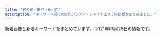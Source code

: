 ```yaml
---
title: "錦糸町・亀戸・新小岩"
description: "キーワード別にの巨乳アジアン・チャイナエステ嬢情報をまとめました。"
---
```


新着画像と新着キーワードをまとめています。
2021年05月28日の情報です。

<DmmAffiliateIns />
<KeywordTable
  shops={
    [
    {
        "url": "https://kinshicho-mensesthe.net/",
        "name": "KIRARA",
        "img_links": [
            "https://kinshicho-mensesthe.net/room/esthe3.jpg",
            "https://kinshicho-mensesthe.net/room/1-l.jpg",
            "https://kinshicho-mensesthe.net/images/qrcode.png",
            "https://kinshicho-mensesthe.net/staff2/saki-l1.jpg",
            "https://kinshicho-mensesthe.net/staff2/sakura-l2.jpg",
            "https://kinshicho-mensesthe.net/staff2/rika-s1.jpg",
            "https://kinshicho-mensesthe.net/mens-esthe-massage/2020/10/17/moe-s1.jpg",
            "https://kinshicho-mensesthe.net/mens-esthe-massage/2020/01/22/yuki-s1.jpg",
            "https://kinshicho-mensesthe.net/room/5-s.jpg",
            "https://kinshicho-mensesthe.net/room/1-s.jpg",
            "https://kinshicho-mensesthe.net/staff2/mai-l1.jpg",
            "https://kinshicho-mensesthe.net/images/clear.png",
            "https://kinshicho-mensesthe.net/staff2/rika-l1.jpg",
            "https://kinshicho-mensesthe.net/staff2/kiki-s1.jpg",
            "https://kinshicho-mensesthe.net/staff2/sora-l1.jpg",
            "https://kinshicho-mensesthe.net/staff2/moe-s1.jpg",
            "https://kinshicho-mensesthe.net/mens-esthe-massage/2020/02/06/sora-s1.jpg",
            "https://kinshicho-mensesthe.net/images/footer-l.png",
            "https://kinshicho-mensesthe.net/room/5-l.jpg",
            "https://kinshicho-mensesthe.net/images/header3.png",
            "https://kinshicho-mensesthe.net/staff2/yuki-l1.jpg",
            "https://kinshicho-mensesthe.net/staff2/yumi-l1.jpg",
            "https://kinshicho-mensesthe.net/staff2/satomi-l1.jpg",
            "https://kinshicho-mensesthe.net/room/6-s.jpg",
            "https://kinshicho-mensesthe.net/button/blog.png",
            "https://kinshicho-mensesthe.net/staff2/yuka-s1.jpg",
            "https://kinshicho-mensesthe.net/room/2-s.jpg",
            "https://kinshicho-mensesthe.net/staff2/yumi-s1.jpg",
            "https://kinshicho-mensesthe.net/room/esthe2.jpg",
            "https://kinshicho-mensesthe.net/staff2/rui-l1.jpg",
            "https://kinshicho-mensesthe.net/room/4-l.jpg",
            "https://kinshicho-mensesthe.net/staff2/yuki-s1.jpg",
            "https://kinshicho-mensesthe.net/room/4-s.jpg",
            "https://kinshicho-mensesthe.net/images/main-sp.jpg",
            "https://kinshicho-mensesthe.net/mens-esthe-massage/2020/02/06/satomi-s1.jpg",
            "https://kinshicho-mensesthe.net/button/home.png",
            "https://kinshicho-mensesthe.net/staff2/kokomi-s1.jpg",
            "https://kinshicho-mensesthe.net/staff2/haruka-l1.jpg",
            "https://kinshicho-mensesthe.net/room/2-l.jpg",
            "https://kinshicho-mensesthe.net/staff2/mai-s1.jpg",
            "https://kinshicho-mensesthe.net/images/footer-r.png",
            "https://kinshicho-mensesthe.net/room/3-s.jpg",
            "https://kinshicho-mensesthe.net/staff2/saki-s1.jpg",
            "https://kinshicho-mensesthe.net/room/6-l.jpg",
            "https://kinshicho-mensesthe.net/room/esthe1.jpg",
            "https://kinshicho-mensesthe.net/staff2/sora-s1.jpg",
            "https://kinshicho-mensesthe.net/staff2/rui-s1.jpg",
            "https://kinshicho-mensesthe.net/images/main1.jpg",
            "https://kinshicho-mensesthe.net/room/3-l.jpg",
            "https://kinshicho-mensesthe.net/staff2/haruka-s1.jpg",
            "https://kinshicho-mensesthe.net/staff2/kiki-l1.jpg",
            "https://kinshicho-mensesthe.net/staff2/sera-s1.jpg",
            "https://kinshicho-mensesthe.net/button/staff.png",
            "https://kinshicho-mensesthe.net/staff2/sera-l1.jpg",
            "https://kinshicho-mensesthe.net/images/camp.png",
            "https://kinshicho-mensesthe.net/images/flower.png",
            "https://kinshicho-mensesthe.net/staff2/satomi-s1.jpg",
            "https://kinshicho-mensesthe.net/staff2/sakura-s2.jpg",
            "https://kinshicho-mensesthe.net/staff2/kokomi-l1.jpg"
        ],
        "station": "JR\u9326\u7cf8\u753a\u99c5\u5317\u53e3",
        "keywords": {
            "85": 105,
            "86": 30,
            "88": 15,
            "89": 15,
            "C": 75,
            "87": 30,
            "92": 15,
            "D": 135,
            "83": 15,
            "E": 15
        }
    },
    {
        "url": "http://www.es-raku.link/",
        "name": "Lucky\uff5e\u30e9\u30c3\u30ad\u30fc\uff5e",
        "station": "JR\u9326\u7cf8\u753a\u99c5\u5357\u53e3",
        "img_links": [
            "http://www.es-raku.link/images/1.jpg",
            "http://www.es-raku.link/images/sys1.jpg",
            "http://www.es-raku.link/images/3.jpg",
            "http://www.es-raku.link/images/tel.jpg",
            "http://www.es-raku.link/staff/riri.jpg",
            "http://www.es-raku.link/images/staff_t.png",
            "http://www.es-raku.link/img/mai1.jpg",
            "http://www.es-raku.link/images/7.jpg",
            "http://www.es-raku.link/images/6.jpg",
            "http://www.es-raku.link/staff/yuki.jpg",
            "http://www.es-raku.link/staff/ayaka.jpg",
            "http://www.es-raku.link/img/yuki1.jpg",
            "http://www.es-raku.link/images/line.png",
            "http://www.es-raku.link/staff/kaori.jpg",
            "http://www.es-raku.link/staff/lucky.jpg",
            "http://www.es-raku.link/images/head.png",
            "http://www.es-raku.link/images/interior_t.png",
            "http://www.es-raku.link/images/rtel.jpg",
            "http://www.es-raku.link/images/mobile.jpg",
            "http://www.es-raku.link/images/r1.jpg",
            "http://www.es-raku.link/staff/ruru.jpg",
            "http://www.es-raku.link/img/ayaka1.jpg",
            "http://www.es-raku.link/images/news.jpg",
            "http://www.es-raku.link/img/lucky1.jpg",
            "http://www.es-raku.link/images/8.jpg",
            "http://www.es-raku.link/images/menu/staff.png",
            "http://www.es-raku.link/img/riri1.jpg",
            "http://www.es-raku.link/images/menu/interior.png",
            "http://www.es-raku.link/images/menu/top.png",
            "http://www.es-raku.link/staff/mai.jpg",
            "http://www.es-raku.link/images/list.jpg",
            "http://www.es-raku.link/images/r2.jpg",
            "http://www.es-raku.link/images/2.jpg",
            "http://www.es-raku.link/img/kaori1.jpg",
            "http://www.es-raku.link/img/ruru1.jpg",
            "http://www.es-raku.link/images/int2.png",
            "http://www.es-raku.link/images/9.jpg",
            "http://www.es-raku.link/images/int1.png"
        ],
        "keywords": {}
    },
    {
        "url": "http://yousei.xyz/",
        "keywords": {},
        "station": "JR\u4e80\u6238\u99c5\u6771\u53e3",
        "img_links": [
            "http://yousei.xyz/images/mobile.jpg",
            "http://yousei.xyz/images/mob.png",
            "http://yousei.xyz/images/r4.jpg",
            "http://yousei.xyz/images/g6.jpg",
            "http://yousei.xyz/images/top.png",
            "http://yousei.xyz/images/r3.jpg",
            "http://yousei.xyz/images/recuit.jpg",
            "http://yousei.xyz/images/g5.jpg",
            "http://yousei.xyz/images/g4.jpg",
            "http://yousei.xyz/images/g1.jpg",
            "http://yousei.xyz/images/r2.jpg",
            "http://yousei.xyz/images/g2.jpg",
            "http://yousei.xyz/images/r1.jpg",
            "http://yousei.xyz/images/g3.jpg"
        ],
        "name": "Remoon"
    },
    {
        "img_links": [
            "https://kameido-massage.com/staff/aki-l1.jpg",
            "https://kameido-massage.com/images/main-top.jpg",
            "https://kameido-massage.com/2019/10/29/yuri-s1.jpg",
            "https://kameido-massage.com/room/room-l1.jpg",
            "https://kameido-massage.com/2021/04/28/yuna-s1.jpg",
            "https://kameido-massage.com/menu/blog.png",
            "https://kameido-massage.com/staff/nana-s1.jpg",
            "https://kameido-massage.com/room/room-l3.jpg",
            "https://kameido-massage.com/button/staff.png",
            "https://kameido-massage.com/menu/info.png",
            "https://kameido-massage.com/link/mens-esthe.png",
            "https://kameido-massage.com/images/main-small.jpg",
            "https://kameido-massage.com/room/room-l5.jpg",
            "https://kameido-massage.com/icon/twitter.png",
            "https://kameido-massage.com/room/room-l2.jpg",
            "https://kameido-massage.com/room/room-l4.jpg",
            "https://kameido-massage.com/images/top1.jpg",
            "https://kameido-massage.com/staff/yuki-l1.jpg",
            "https://kameido-massage.com/images/top3.jpg",
            "https://kameido-massage.com/images/footer-r.png",
            "https://kameido-massage.com/2020/05/15/kazumi-s1.jpg",
            "https://kameido-massage.com/menu/home.png",
            "https://kameido-massage.com/staff/aki-s1.jpg",
            "https://kameido-massage.com/button/blog.png",
            "https://kameido-massage.com/2019/11/02/yuka-s1.jpg",
            "https://kameido-massage.com/staff/nana-l1.jpg",
            "https://scdn.line-apps.com/n/line_add_friends/btn/ja.png",
            "https://kameido-massage.com/2020/07/17/mika-s1.jpg",
            "https://kameido-massage.com/staff/yuna-l1.jpg",
            "https://kameido-massage.com/images/top2.jpg",
            "https://kameido-massage.com/2019/12/25/mika-s1.jpg",
            "https://kameido-massage.com/staff/yuna-s1.jpg",
            "https://kameido-massage.com/icon/facebook.png",
            "https://kameido-massage.com/images/main-sp.jpg",
            "https://kameido-massage.com/menu/staff.png",
            "https://kameido-massage.com/staff/yuki-s1.jpg",
            "https://kameido-massage.com/room/room-l6.jpg",
            "https://kameido-massage.com/images/footer-l.png",
            "https://kameido-massage.com/icon/yelp.png",
            "https://kameido-massage.com/button/home.png",
            "https://kameido-massage.com/images/header3.png",
            "https://kameido-massage.com/images/clear.png",
            "https://kameido-massage.com/icon/line.png",
            "https://kameido-massage.com/2019/11/10/erika-s1.jpg",
            "https://kameido-massage.com/2020/03/28/nana-s1.jpg",
            "https://kameido-massage.com/images/qrcode.png",
            "https://kameido-massage.com/2021/03/23/aki-s1.jpg"
        ],
        "keywords": {},
        "name": "\u842c\u751f\u697c",
        "url": "https://kameido-massage.com/",
        "station": "JR\u4e80\u6238\u99c5\u5317\u53e3"
    },
    {
        "station": "JR\u5c0f\u5ca9\u99c5\u5317\u53e3",
        "url": "http://mariabella.ies.fun/",
        "name": "\u30de\u30ea\u30a2\u30d9\u30fc\u30e9",
        "keywords": {
            "\u30bb\u30af\u30b7\u30fc": 3,
            "E": 3
        },
        "img_links": [
            "http://mariabella.ies.fun/photos/sites/45/2019/09/2019092717170772.jpeg",
            "http://mariabella.ies.fun/images/ac3.jpg",
            "http://mariabella.ies.fun/images/s-recriut.jpg",
            "http://mariabella.ies.fun/images/r02.jpg",
            "http://mariabella.ies.fun/images/r01.jpg",
            "http://mariabella.ies.fun/images/r06.jpg",
            "http://mariabella.ies.fun/images/mobile.jpg",
            "http://mariabella.ies.fun/images/news.jpg",
            "http://mariabella.ies.fun/images/r04.jpg",
            "http://mariabella.ies.fun/photos/sites/45/2019/09/2019091016323921.jpeg",
            "http://mariabella.ies.fun/images/ac1.jpg",
            "http://mariabella.ies.fun/photos/sites/45/2020/01/2020012420100278.jpeg",
            "http://mariabella.ies.fun/images/info.jpg",
            "http://mariabella.ies.fun/images/r03.jpg",
            "http://mariabella.ies.fun/images/s-staff.jpg",
            "http://mariabella.ies.fun/images/r07.jpg",
            "http://mariabella.ies.fun/images/mobile1.jpg",
            "http://mariabella.ies.fun/images/ac2.jpg",
            "http://mariabella.ies.fun/photos/sites/45/2018/06/2018062706422857.jpg",
            "http://mariabella.ies.fun/images/r09.jpg",
            "http://mariabella.ies.fun/images/pick.jpg",
            "http://mariabella.ies.fun/images/top.png",
            "http://mariabella.ies.fun/images/r05.jpg"
        ]
    },
    {
        "keywords": {
            "C": 11,
            "87": 2,
            "D": 6,
            "86": 4
        },
        "name": "\u3072\u307e\u308f\u308a",
        "url": "http://www.himawari-shinkoiwa.com/",
        "station": "JR\u65b0\u5c0f\u5ca9\u99c5\u5357\u53e3",
        "img_links": [
            "http://www.himawari-shinkoiwa.com/files/005.jpg",
            "http://www.himawari-shinkoiwa.com/files/004.jpg",
            "http://www.himawari-shinkoiwa.com/files/005-02.jpg",
            "http://www.himawari-shinkoiwa.com/img/pickup.jpg",
            "http://www.himawari-shinkoiwa.com/img/btn_blog.png",
            "http://www.himawari-shinkoiwa.com/files/001.jpg",
            "http://www.himawari-shinkoiwa.com/files/004-02.jpg",
            "http://www.himawari-shinkoiwa.com/img/goback.jpg",
            "http://www.himawari-shinkoiwa.com/images/slider/1.jpg",
            "http://www.himawari-shinkoiwa.com/img/tel.png",
            "http://www.himawari-shinkoiwa.com/images/slider/2.jpg",
            "http://www.himawari-shinkoiwa.com/img/ttl_move.png",
            "http://www.himawari-shinkoiwa.com/images/slider/3.jpg",
            "http://www.himawari-shinkoiwa.com/img/ttl_news.png",
            "http://www.himawari-shinkoiwa.com/img/move.jpg",
            "http://www.himawari-shinkoiwa.com/files/001-02.jpg",
            "http://www.himawari-shinkoiwa.com/img/ttl_info.png",
            "http://www.himawari-shinkoiwa.com/img/btn_side_mobile.jpg",
            "http://www.himawari-shinkoiwa.com/images/line.png"
        ]
    },
    {
        "img_links": [
            "http://biwert.xyz/uploads/201006/1-2010061F032C0.jpg",
            "http://biwert.xyz/uploads/201003/1-2010031G35C32.jpg",
            "http://biwert.xyz/uploads/201006/1-2010061A941445.jpg",
            "http://biwert.xyz/uploads/180620/1-1P620101629244.png",
            "http://biwert.xyz/uploads/201003/1-2010031G415110.jpg",
            "http://biwert.xyz/templets/default/picture/rec1.png",
            "http://biwert.xyz/uploads/201003/1-2010031G3421X.jpg",
            "http://biwert.xyz/templets/default/picture/head.jpg",
            "http://biwert.xyz/uploads/allimg/180620/1-1P620101640O8.png",
            "http://biwert.xyz/uploads/allimg/180620/1-1P6201013133b.jpg",
            "http://biwert.xyz/templets/default/picture/staff_t.jpg",
            "http://biwert.xyz/uploads/201003/1-2010031G432629.jpg",
            "http://biwert.xyz/templets/default/picture/interior_t.jpg",
            "http://biwert.xyz/images/1-1P621101232H4.png",
            "http://biwert.xyz/uploads/201007/1-20100G4464b26.jpg",
            "http://biwert.xyz/templets/default/picture/news.jpg",
            "http://biwert.xyz/uploads/180620/1-1P62010154K00.png",
            "http://biwert.xyz/uploads/201109/1-201109141105216.jpg",
            "http://biwert.xyz/uploads/180620/1-1P62010193X63.jpg"
        ],
        "url": "http://biwert.xyz/",
        "keywords": {
            "E": 18,
            "G": 9
        },
        "name": "\u4e00\u6642",
        "station": "JR\u5c0f\u5ca9\u99c5\u5317\u53e3"
    },
    {
        "station": "JR\u4e80\u6238\u99c5\u5317\u53e3",
        "name": "\u685c\u82b1",
        "img_links": [
            "http://yukinosakura.tyo.cm/images/room1.jpg",
            "http://yukinosakura.a2.webnavi.work/upload/sites/72/2020/04/2020040708052434.jpg",
            "http://yukinosakura.tyo.cm/images/s_staff.jpg",
            "http://yukinosakura.tyo.cm/images/top.jpg",
            "http://yukinosakura.tyo.cm/images/s_shedule.jpg",
            "http://yukinosakura.a2.webnavi.work/upload/sites/72/2020/04/2020040708052241.jpg",
            "http://yukinosakura.tyo.cm/images/room3.jpg",
            "http://yukinosakura.tyo.cm/images/s_news.jpg",
            "http://yukinosakura.tyo.cm/images/room2.jpg",
            "http://yukinosakura.a2.webnavi.work/upload/sites/72/2020/04/2020040708052118.jpg",
            "http://yukinosakura.tyo.cm/images/room4.jpg",
            "http://yukinosakura.tyo.cm/images/mobile.jpg",
            "http://yukinosakura.a2.webnavi.work/upload/sites/72/2020/04/2020040708052456.jpg",
            "http://yukinosakura.a2.webnavi.work/upload/sites/72/2020/04/2020040708052353.jpg"
        ],
        "url": "http://yukinosakura.tyo.cm/",
        "keywords": {
            "C": 18,
            "86": 12,
            "D": 24,
            "85": 12,
            "83": 6
        }
    },
    {
        "url": "http://cherry-esthe.com/",
        "img_links": [
            "http://dccompanyqoo10.cafe24.com/tiffany/images/common/header.png",
            "http://dccompanyqoo10.cafe24.com/tiffany/images/top/store_bg.png",
            "http://dccompanyqoo10.cafe24.com/tiffany/images/store/store.png"
        ],
        "name": "Cherry",
        "station": "JR\u9326\u7cf8\u753a\u99c5\u5357\u53e3",
        "keywords": {}
    },
    {
        "img_links": [
            "https://doraimon.tyo.cm/photos/sites/32/2021/03/2021030207310114.jpg",
            "https://doraimon.tyo.cm/photos/sites/32/2021/03/2021031206553637.jpg",
            "https://doraimon.tyo.cm/photos/sites/32/2021/03/202103120651532.jpg",
            "https://doraimon.tyo.cm/images/s_news.jpg",
            "https://doraimon.tyo.cm/images/s_face.jpg",
            "https://doraimon.tyo.cm/photos/sites/32/2021/05/2021051104372699.jpg",
            "https://doraimon.tyo.cm/photos/sites/32/2021/05/2021051407405290.jpg",
            "https://doraimon.tyo.cm/images/mobile.jpg",
            "https://doraimon.tyo.cm/photos/sites/32/2021/04/202104070649510.jpg",
            "https://doraimon.tyo.cm/photos/sites/32/2021/03/2021030207304862.jpg",
            "https://doraimon.tyo.cm/images/top.jpg",
            "https://doraimon.tyo.cm/photos/sites/32/2021/04/202104280419564.jpg",
            "https://doraimon.tyo.cm/images/staff_line.jpg",
            "https://doraimon.tyo.cm/photos/sites/32/2021/03/2021032301301384.jpg",
            "https://doraimon.tyo.cm/photos/sites/32/2021/03/2021032507045669.jpg",
            "https://doraimon.tyo.cm/images/link.jpg",
            "https://doraimon.tyo.cm/photos/sites/32/2021/03/2021030207304993.jpg",
            "https://doraimon.tyo.cm/photos/sites/32/2021/03/2021030207305994.jpg",
            "https://doraimon.tyo.cm/photos/sites/32/2021/05/2021052303124736.jpg"
        ],
        "station": "JR\u4e80\u6238\u99c5\u5317\u53e3",
        "name": "\u30c9\u30e9\u3048\u3082\u3093",
        "keywords": {
            "86": 3,
            "83": 3,
            "87": 2,
            "85": 4,
            "D": 10,
            "88": 1,
            "E": 3
        },
        "url": "https://doraimon.tyo.cm/"
    },
    {
        "url": "http://el-grande.asia/",
        "keywords": {},
        "img_links": [
            "http://el-grande.asia/img/cast/sara-05.jpg",
            "http://el-grande.asia/img/cast/aki-03.jpg",
            "http://el-grande.asia/img/cast/lucy-03.jpg",
            "http://el-grande.asia/img/dagger.png",
            "http://el-grande.asia/img/cast/ki-01.jpg",
            "http://el-grande.asia/img/cast/mai-04.jpg",
            "http://el-grande.asia/img/cast/mai-01.jpg",
            "http://el-grande.asia/img/cast/sara-06.jpg",
            "http://el-grande.asia/img/cast/hana-02.jpg",
            "http://el-grande.asia/img/cast/haru-01.jpg",
            "http://el-grande.asia/img/btn_cast.png",
            "http://el-grande.asia/img/cast/hana-01.jpg",
            "http://el-grande.asia/img/cast/rey-04.jpg",
            "http://el-grande.asia/img/cast/lucy-04.jpg",
            "http://el-grande.asia/img/btn_interior.png",
            "http://el-grande.asia/img/cast/aki-04.jpg",
            "http://el-grande.asia/img/cast/ki-04.jpg",
            "http://el-grande.asia/img/cast/lucy-02.jpg",
            "http://el-grande.asia/img/cast/rey-01.jpg",
            "http://el-grande.asia/img/cast/baby-01.jpg",
            "http://el-grande.asia/img/interior/corridor-1.jpg",
            "http://el-grande.asia/img/btn_top.png",
            "http://el-grande.asia/img/btn_twitter.png",
            "http://el-grande.asia/img/cast/aki-01.jpg",
            "http://el-grande.asia/img/cast/ki-02.jpg",
            "http://el-grande.asia/img/cast/haru-02.jpg",
            "http://el-grande.asia/img/cast/hana-04.jpg",
            "http://el-grande.asia/img/cast/haru-04.jpg",
            "http://el-grande.asia/img/cast/rey-02.jpg",
            "http://el-grande.asia/img/cast/mai-03.jpg",
            "http://el-grande.asia/img/cast/lucy-01.jpg",
            "http://el-grande.asia/img/cast/baby-03.jpg",
            "http://el-grande.asia/img/cast/sara-08.jpg",
            "http://el-grande.asia/img/cast/baby-04.jpg",
            "http://el-grande.asia/img/cast/aki-02.jpg",
            "http://el-grande.asia/img/cast/baby-02.jpg",
            "http://el-grande.asia/img/interior/shower-4.jpg",
            "http://el-grande.asia/img/cast/ki-03.jpg",
            "http://el-grande.asia/img/interior/lobby-1.jpg",
            "http://el-grande.asia/img/cast/haru-03.jpg",
            "http://el-grande.asia/img/cast/hana-03.jpg"
        ],
        "name": "\u30a8\u30eb\u30b0\u30e9\u30f3\u30c7-elgrande-",
        "station": "JR\u65b0\u5c0f\u5ca9\u99c5\u5357\u53e3"
    },
    {
        "keywords": {
            "D": 12,
            "E": 3
        },
        "station": "JR\u4e80\u6238\u99c5\u5317\u53e3",
        "img_links": [
            "https://es-koakuma.com/wp-content/uploads/2020/01/87621sakuma.jpg",
            "https://es-koakuma.com/wp-content/themes/este/img/tel_header.png",
            "https://es-koakuma.com/wp-content/uploads/2018/12/212sakuma.jpg",
            "https://es-koakuma.com/wp-content/themes/este/img/1.jpg",
            "https://es-koakuma.com/wp-content/themes/este/img/top-img02.png",
            "https://es-koakuma.com/wp-content/themes/este/img/call.png",
            "https://es-koakuma.com/wp-content/themes/este/img/3.jpg",
            "https://es-koakuma.com/wp-content/uploads/2018/12/876521sakuma.jpg",
            "https://es-koakuma.com/wp-content/uploads/2018/12/872165sakuma.jpg",
            "https://es-koakuma.com/wp-content/themes/este/img/4.jpg",
            "https://es-koakuma.com/wp-content/themes/este/img/top-img01b.png",
            "https://es-koakuma.com/wp-content/themes/este/img/top-img01a.png",
            "https://es-koakuma.com/wp-content/themes/este/img/2.jpg",
            "https://es-koakuma.com/wp-content/themes/este/img/tel_footer.png"
        ],
        "url": "https://es-koakuma.com/",
        "name": "\u5c0f\u60aa\u9b54"
    },
    {
        "keywords": {},
        "url": "http://iyasimori.jpest.net/",
        "img_links": [
            "http://iyasimori.jpest.net/uploads//sites/37/2021/01/a.jpg",
            "http://iyasimori.jpest.net/uploads//sites/37/2021/01/a2.jpg",
            "http://iyasimori.jpest.net/uploads//sites/37/2021/01/g5-150x150.jpg",
            "http://iyasimori.jpest.net/uploads//sites/37/2021/01/bj_03.jpg",
            "http://iyasimori.jpest.net/uploads//sites/37/2021/01/g2-2-150x150.jpg",
            "http://iyasimori.jpest.net/uploads//sites/37/2021/01/g1-3.jpg",
            "http://iyasimori.jpest.net/uploads//sites/37/2021/01/r6.jpg",
            "http://iyasimori.jpest.net/uploads//sites/37/2021/01/tite-staff.jpg",
            "http://iyasimori.jpest.net/uploads//sites/37/2021/04/g1-2-150x150.jpg",
            "http://iyasimori.jpest.net/uploads//sites/37/2021/04/g1-2.jpg",
            "http://iyasimori.jpest.net/uploads//sites/37/2021/01/g4.jpg",
            "http://iyasimori.jpest.net/uploads//sites/37/2021/01/r3-1.jpg",
            "http://iyasimori.jpest.net/uploads//sites/37/2021/01/g4-150x150.jpg",
            "http://iyasimori.jpest.net/uploads//sites/37/2021/01/g2-2.jpg",
            "http://iyasimori.jpest.net/uploads//sites/37/2021/01/g3-2.jpg",
            "http://iyasimori.jpest.net/uploads//sites/37/2021/01/top.jpg",
            "http://iyasimori.jpest.net/uploads//sites/37/2021/01/mobile.png",
            "http://iyasimori.jpest.net/uploads//sites/37/2021/01/news01.png",
            "http://iyasimori.jpest.net/uploads//sites/37/2021/01/g1-3-150x150.jpg",
            "http://iyasimori.jpest.net/uploads//sites/37/2021/01/g5.jpg",
            "http://iyasimori.jpest.net/uploads//sites/37/2021/04/g1-3-150x150.jpg",
            "http://iyasimori.jpest.net/uploads//sites/37/2021/01/news03.png",
            "http://iyasimori.jpest.net/uploads//sites/37/2021/01/r5.jpg",
            "http://iyasimori.jpest.net/uploads//sites/37/2021/01/r4-1.jpg",
            "http://iyasimori.jpest.net/uploads//sites/37/2021/01/g3-2-150x150.jpg",
            "http://iyasimori.jpest.net/uploads//sites/37/2021/04/g1-3.jpg"
        ],
        "name": "\u7652\u3057\u306e\u68ee",
        "station": "\u9752\u7825\u99c5"
    },
    {
        "url": "http://kinshicho-es.xyz/",
        "name": "\u30b9\u30c1\u30e5\u30ef\u306e\u30b9\u30de\u30a4\u30eb",
        "station": "JR\u9326\u7cf8\u753a\u99c5\u5317\u53e3",
        "keywords": {
            "C": 7
        },
        "img_links": [
            "http://kinshicho-es.xyz/images/news-tit1.jpg",
            "http://kinshicho-es.xyz/images/g2.jpg",
            "http://kinshicho-es.xyz/images/b2.jpg",
            "http://kinshicho-es.xyz/images/top1.jpg",
            "http://kinshicho-es.xyz/images/top.jpg",
            "http://kinshicho-es.xyz/images/r2.jpg",
            "http://kinshicho-es.xyz/images/left1_2_02.jpg",
            "http://kinshicho-es.xyz/images/kanban.jpg",
            "http://kinshicho-es.xyz/images/r4.jpg",
            "http://kinshicho-es.xyz/images/b1.jpg",
            "http://kinshicho-es.xyz/images/g41.jpg",
            "http://kinshicho-es.xyz/images/g3.jpg",
            "http://kinshicho-es.xyz/images/r1.jpg",
            "http://kinshicho-es.xyz/images/r3.jpg",
            "http://kinshicho-es.xyz/images/g5.jpg",
            "http://kinshicho-es.xyz/images/g0.jpg"
        ]
    },
    {
        "keywords": {
            "\u30bb\u30af\u30b7\u30fc": 10,
            "86": 12,
            "D": 96,
            "85": 24,
            "88": 24,
            "C": 12,
            "87": 48
        },
        "name": "\u3042\u308f\u308f",
        "station": "JR\u9326\u7cf8\u753a\u99c5\u5357\u53e3",
        "img_links": [
            "https://awa-akasuri.jp/wp-content/uploads/2020/01/rika24_1.png",
            "https://awa-akasuri.jp/wp-content/uploads/2020/09/awawa400x400-270x174.png",
            "https://awa-akasuri.jp/wp-content/uploads/2020/01/aya22.png",
            "https://awa-akasuri.jp/wp-content/uploads/2020/09/awawa400x400.png",
            "https://awa-akasuri.jp/wp-content/uploads/2020/09/5_pc.png",
            "https://awa-akasuri.jp/wp-content/uploads/2020/09/1_sp.png",
            "https://awa-akasuri.jp/wp-content/uploads/2020/09/4_pc.png",
            "https://awa-akasuri.jp/wp-content/uploads/2020/09/2_sp.png",
            "https://awa-akasuri.jp/wp-content/uploads/2020/01/yuki26.png",
            "https://awa-akasuri.jp/wp-content/uploads/2020/09/movie.png",
            "https://awa-akasuri.jp/wp-content/uploads/2020/01/tomo25.png",
            "https://awa-akasuri.jp/wp-content/uploads/2020/09/sora.png",
            "https://awa-akasuri.jp/wp-content/uploads/2020/09/3_pc.png",
            "https://awa-akasuri.jp/wp-content/uploads/2020/01/mika21.png",
            "https://awa-akasuri.jp/wp-content/uploads/2020/01/kokomi_1.jpg",
            "https://awa-akasuri.jp/wp-content/uploads/2020/01/mai1_1.jpg",
            "https://awa-akasuri.jp/wp-content/uploads/2020/09/1_pc.png",
            "https://awa-akasuri.jp/wp-content/uploads/2020/09/2_pc.png",
            "https://awa-akasuri.jp/wp-content/uploads/2020/01/yumi22.png"
        ],
        "url": "https://awa-akasuri.jp/"
    },
    {
        "url": "https://www.yitigo.work/",
        "keywords": {},
        "name": "\u82fa",
        "station": "JR\u5c0f\u5ca9\u99c5\u5357\u53e3",
        "img_links": [
            "https://www.yitigo.work/images/home/index_tel.png",
            "https://www.yitigo.work/images/home/index_13.png",
            "https://www.yitigo.work/images/home/staff_03.jpg",
            "https://www.yitigo.work/images/home/staff_02.jpg",
            "https://www.yitigo.work/images/staff/riri.png",
            "https://www.yitigo.work/images/page_top.png",
            "https://www.yitigo.work/images/staff/riri1.jpg",
            "https://www.yitigo.work/images/home/index_14.png",
            "https://www.yitigo.work/images/top_flash_01.jpg",
            "https://www.yitigo.work/images/home/index_07.png",
            "https://www.yitigo.work/images/home/staff_01.jpg",
            "https://www.yitigo.work/images/headerParts01.png",
            "https://www.yitigo.work/images/staff/hana1.jpg",
            "https://www.yitigo.work/images/home/index_15.png",
            "https://www.yitigo.work/images/top_02.png",
            "https://www.yitigo.work/images/home/staff_05.jpg",
            "https://www.yitigo.work/images/staff/risa1.jpg",
            "https://www.yitigo.work/images/news/girl.png",
            "https://www.yitigo.work/images/home/index_09.png",
            "https://www.yitigo.work/images/staff/staff_03.png",
            "https://www.yitigo.work/images/staff/hani.png",
            "https://www.yitigo.work/images/home/index_12.png",
            "https://www.yitigo.work/images/staff/mayu.png",
            "https://www.yitigo.work/images/staff/hani1.jpg",
            "https://www.yitigo.work/images/staff/hana.png",
            "https://www.yitigo.work/images/home/index_06.png",
            "https://www.yitigo.work/images/home/index_01.png",
            "https://www.yitigo.work/images/staff/staff_01.png",
            "https://www.yitigo.work/images/staff/mayu1.jpg",
            "https://www.yitigo.work/images/home/index_05.png",
            "https://www.yitigo.work/images/home/index_17.png",
            "https://www.yitigo.work/images/top_04.png",
            "https://www.yitigo.work/images/top_01.png",
            "https://www.yitigo.work/images/top_flash_02.jpg",
            "https://www.yitigo.work/images/home/staff_04.jpg",
            "https://www.yitigo.work/images/home/index_10.png",
            "https://www.yitigo.work/images/home/index_19.png",
            "https://www.yitigo.work/images/news/girl1.png",
            "https://www.yitigo.work/images/home/index_11.png"
        ]
    },
    {
        "img_links": [
            "http://www.o-miyabi.com/images/movie_09.jpg",
            "http://www.o-miyabi.com/images/index_01.jpg",
            "http://www.o-miyabi.com/s/uploads/08.jpg",
            "http://www.o-miyabi.com/images/index_06.jpg",
            "http://www.o-miyabi.com/images/index_09.jpg",
            "http://www.o-miyabi.com/s/uploads/07.jpg",
            "http://www.o-miyabi.com/images/upload/thumb/57af63e7ff71466b.jpg",
            "http://www.o-miyabi.com/s/images/t3.jpg",
            "http://www.o-miyabi.com/s/images/slider/prev.png",
            "http://www.o-miyabi.com/s/image/nav_hotel.png",
            "http://www.o-miyabi.com/s/images/top_2.jpg",
            "http://www.o-miyabi.com/images/index_07.jpg",
            "http://www.o-miyabi.com/s/image/nav_top.png",
            "http://www.o-miyabi.com/s/images/t1.jpg",
            "http://www.o-miyabi.com/images/index_14.jpg",
            "http://www.o-miyabi.com/s/images/slider/1.jpg",
            "http://www.o-miyabi.com/s/images/slider/next.png",
            "http://www.o-miyabi.com/images/index_03.jpg",
            "http://www.o-miyabi.com/images/index_05.jpg",
            "http://www.o-miyabi.com/girl/01.jpg",
            "http://www.o-miyabi.com/s/uploads/06.jpg",
            "http://www.o-miyabi.com/images/rec.jpg",
            "http://www.o-miyabi.com/s/images/service_01.png",
            "http://www.o-miyabi.com/images/upload/thumb/1a8371be7358f1df.jpg",
            "http://www.o-miyabi.com/s/image/nav_topics.png",
            "http://www.o-miyabi.com/s/image/nav_cast.png",
            "http://www.o-miyabi.com/images/rec_09.jpg",
            "http://www.o-miyabi.com/images/upload/thumb/ee1f5473198d928e.jpg",
            "http://www.o-miyabi.com/images/index_13.jpg",
            "http://www.o-miyabi.com/s/image/nav_sys.png",
            "http://www.o-miyabi.com/s/images/iphone.png",
            "http://www.o-miyabi.com/images/upload/thumb/0dc07af1006255fa.jpg",
            "http://www.o-miyabi.com/images/upload/thumb/6fceb6aef71115ac.jpg",
            "http://www.o-miyabi.com/s/image/nav_manga.png",
            "http://www.o-miyabi.com/s/images/t2.jpg",
            "http://www.o-miyabi.com/images/info_09.jpg",
            "http://www.o-miyabi.com/images/upload/thumb/04d21d82d11bc049.jpg",
            "http://www.o-miyabi.com/images/upload/thumb/3074da3acdacd1a3.jpg",
            "http://www.o-miyabi.com/images/index_18.jpg",
            "http://www.o-miyabi.com/images/upload/thumb/928147996b3538a2.jpg",
            "http://www.o-miyabi.com/images/index_19.jpg",
            "http://www.o-miyabi.com/images/upload/thumb/301c9a35b11a384f.jpg",
            "http://www.o-miyabi.com/s/images/service_03.png",
            "http://www.o-miyabi.com/images/upload/thumb/72ffa1fb925d394b.jpg",
            "http://www.o-miyabi.com/s/uploads/03.jpg",
            "http://www.o-miyabi.com/s/images/tel.png",
            "http://www.o-miyabi.com/images/index_04.jpg",
            "http://www.o-miyabi.com/images/info_02.jpg",
            "http://www.o-miyabi.com/s/images/slider/3.jpg",
            "http://www.o-miyabi.com/s/uploads/04.jpg",
            "http://www.o-miyabi.com/s/images/okubokomachi.jpg",
            "http://www.o-miyabi.com/images/index_10.jpg",
            "http://www.o-miyabi.com/s/images/pc.png",
            "http://www.o-miyabi.com/images/upload/thumb/db15ea2226867103.jpg",
            "http://www.o-miyabi.com/s/uploads/02.jpg",
            "http://www.o-miyabi.com/images/staff_09.jpg",
            "http://www.o-miyabi.com/images/upload/thumb/6d7987cae648e809.jpg",
            "http://www.o-miyabi.com/s/images/slider/2.jpg",
            "http://www.o-miyabi.com/images/info.jpg",
            "http://www.o-miyabi.com/images/upload/thumb/e12bb065f2380463.jpg",
            "http://www.o-miyabi.com/images/upload/thumb/51d074f8f9cdb905.jpg",
            "http://www.o-miyabi.com/images/upload/thumb/7713de024ddc43e7.jpg",
            "http://www.o-miyabi.com/images/index_02.jpg",
            "http://www.o-miyabi.com/images/upload/thumb/0981f77ac0a1e07f.jpg",
            "http://www.o-miyabi.com/s/uploads/01.jpg",
            "http://www.o-miyabi.com/images/index_16.jpg",
            "http://www.o-miyabi.com/s/images/service_07.png"
        ],
        "keywords": {
            "C": 12,
            "84": 2,
            "D": 4,
            "85": 4,
            "89": 6,
            "H": 2,
            "98": 2,
            "86": 2
        },
        "station": "JR\u65b0\u5c0f\u5ca9\u99c5\u5357\u53e3",
        "name": "\u96c5\u82b3",
        "url": "http://www.o-miyabi.com/"
    },
    {
        "name": "\u7652\u3057\u306e\u6cc9",
        "station": "JR\u9326\u7cf8\u753a\u99c5\u5317\u53e3",
        "url": "https://iyashinoizumi.com/",
        "img_links": [
            "https://iyashinoizumi.com/wp-content/uploads/2019/06/50CD669B-0FFA-4734-B898-EB3D53E95C21.jpeg",
            "https://iyashinoizumi.com/wp-content/uploads/2019/06/001.jpg",
            "https://iyashinoizumi.com/wp-content/uploads/hiruwari.png",
            "https://iyashinoizumi.com/wp-content/uploads/9B89E764-B754-425D-A9AC-BB5566FA6AC4.jpeg",
            "https://iyashinoizumi.com/wp-content/uploads/7208DC4D-6E47-49CE-B1C0-3607E54E114B-210x300.jpeg",
            "https://iyashinoizumi.com/wp-content/uploads/0731EF09-7405-4B36-8468-B17A307EB894-e1579436226478.jpeg",
            "https://iyashinoizumi.com/wp-content/uploads/2019/06/5293C707-270F-4802-8168-1493DA07DDAE.jpeg",
            "https://iyashinoizumi.com/wp-content/uploads/7208DC4D-6E47-49CE-B1C0-3607E54E114B.jpeg",
            "https://iyashinoizumi.com/wp-content/uploads/2019/06/2DD3549C-F937-441D-B0E3-E26520ACFABD-e1559410733851.jpeg",
            "https://iyashinoizumi.com/wp-content/uploads/0731EF09-7405-4B36-8468-B17A307EB894.jpeg",
            "https://iyashinoizumi.com/wp-content/uploads/5AA02D30-2C43-42C1-BE02-48E5A5C27E91-226x300.jpeg",
            "https://iyashinoizumi.com/wp-content/uploads/0731EF09-7405-4B36-8468-B17A307EB894-197x300.jpeg",
            "https://iyashinoizumi.com/wp-content/uploads/5AA02D30-2C43-42C1-BE02-48E5A5C27E91.jpeg",
            "https://iyashinoizumi.com/wp-content/uploads/9B89E764-B754-425D-A9AC-BB5566FA6AC4-270x300.jpeg",
            "https://iyashinoizumi.com/wp-content/uploads/2019/06/momoko1.jpg",
            "https://iyashinoizumi.com/wp-content/uploads/2019/06/43D6BE9C-43F6-45C2-95E5-E775CE725D67.jpeg",
            "https://iyashinoizumi.com/wp-content/uploads/rin.jpg"
        ],
        "keywords": {
            "\u30bb\u30af\u30b7\u30fc": 2
        }
    },
    {
        "name": "\u7652 IYASHI",
        "url": "http://iyashi.sweet-relaxation.com/",
        "station": "JR\u4e80\u6238\u99c5\u6771\u53e3",
        "img_links": [
            "http://iyashi.sweet-relaxation.com/img/cast/olive-02.jpg",
            "http://iyashi.sweet-relaxation.com/img/treatment/aroma-01.jpg",
            "http://iyashi.sweet-relaxation.com/img/cast/lisa-03.jpg",
            "http://iyashi.sweet-relaxation.com/img/slick/sl-6.jpg",
            "http://iyashi.sweet-relaxation.com/img/slick/sl-2.jpg",
            "http://iyashi.sweet-relaxation.com/img/cast/yaya-02.jpg",
            "http://iyashi.sweet-relaxation.com/img/slick/sl-4.jpg",
            "http://iyashi.sweet-relaxation.com/img/slick/sl-3.jpg",
            "http://iyashi.sweet-relaxation.com/img/slick/sl-5.jpg",
            "http://iyashi.sweet-relaxation.com/img/slick/sl-1.jpg",
            "http://iyashi.sweet-relaxation.com/img/cast/ran-01.jpg",
            "http://iyashi.sweet-relaxation.com/img/cast/lisa-02.jpg",
            "http://iyashi.sweet-relaxation.com/img/cast/ran-02.jpg",
            "http://iyashi.sweet-relaxation.com/img/cast/olive-01.jpg",
            "http://iyashi.sweet-relaxation.com/img/treatment/ashitsubo-01.jpg",
            "http://iyashi.sweet-relaxation.com/img/cast/eri-03.jpg",
            "http://iyashi.sweet-relaxation.com/img/cast/lisa-01.jpg",
            "http://iyashi.sweet-relaxation.com/img/cast/eri-02.jpg",
            "http://iyashi.sweet-relaxation.com/img/cast/eri-01.jpg",
            "http://iyashi.sweet-relaxation.com/img/cast/olive-03.jpg",
            "http://iyashi.sweet-relaxation.com/img/cast/yaya-03.jpg",
            "http://iyashi.sweet-relaxation.com/img/slick/sl-7.jpg",
            "http://iyashi.sweet-relaxation.com/img/cast/ran-03.jpg",
            "http://iyashi.sweet-relaxation.com/img/cast/yaya-01.jpg",
            "http://iyashi.sweet-relaxation.com/img/treatment/body-01.jpg"
        ],
        "keywords": {}
    },
    {
        "name": "\u304d\u3089\u3089",
        "keywords": {
            "C": 6
        },
        "station": "JR\u5c0f\u5ca9\u99c5\u5357\u53e3",
        "url": "http://www.kirara.este88.com/",
        "img_links": [
            "http://www.kirara.este88.com/gals/nana1.jpg",
            "http://www.kirara.este88.com/images/sp-line.png",
            "http://www.kirara.este88.com/images/info.png",
            "http://www.kirara.este88.com/gals/sora1.jpg",
            "http://www.kirara.este88.com/images/m-foot.png",
            "http://www.kirara.este88.com/gals/miya1.jpg",
            "http://www.kirara.este88.com/images/m-tel.png",
            "http://www.kirara.este88.com/gals/yuyu1.jpg",
            "http://www.kirara.este88.com/images/sp-staff-list.png",
            "http://www.kirara.este88.com/gals/haru1.jpg"
        ]
    },
    {
        "url": "http://thaipataya.chm.jp/",
        "name": "\u30d1\u30bf\u30e4",
        "img_links": [
            "https://chm.jp/domains1/thaipataya/myimg/imgcom37362_sp.jpg",
            "https://chm.jp/domains1/thaipataya/myimg/slideimg36560_sp.jpg",
            "https://chm.jp/domains1/thaipataya/myimg/imgcom37839_sp.jpg",
            "https://chm.jp/domains1/thaipataya/myimg/imgcom37727_sp.png",
            "https://chm.jp/domains1/thaipataya/myimg/imgcom37739_sp.png",
            "https://chm.jp/domains1/thaipataya/myimg/imgcom36580_sp.jpg",
            "https://chm.jp/domains1/thaipataya/myimg/imgcom37833_sp.jpg",
            "https://chm.jp/domains1/thaipataya/myimg/imgcom37655_sp.jpg",
            "https://chm.jp/domains1/thaipataya/myimg/imgcom37070_sp.jpg",
            "https://chm.jp/domains1/thaipataya/myimg/imgcom37667_sp.png",
            "https://chm.jp/domains1/thaipataya/myimg/imgcom37177_sp.png",
            "https://chm.jp/domains1/thaipataya/myimg/imgcom36617_sp.jpg",
            "https://chm.jp/domains1/thaipataya/myimg/imgcom36585_sp.jpg",
            "https://chm.jp/domains1/thaipataya/myimg/imgcom37067_sp.png",
            "https://chm.jp/domains1/thaipataya/myimg/imgcom37068_sp.jpg",
            "https://chm.jp/domains1/thaipataya/myimg/imgcom37664_sp.png",
            "http://chm.jp/img/linebutton_82x20.png",
            "https://chm.jp/domains1/thaipataya/myimg/imgcom36576_sp.jpg",
            "https://chm.jp/domains1/thaipataya/myimg/imgcom37663_sp.jpg",
            "https://chm.jp/domains1/thaipataya/myimg/imgcom37174_sp.png",
            "https://chm.jp/domains1/thaipataya/myimg/imgcom37662_sp.png",
            "https://chm.jp/domains1/thaipataya/myimg/imgcom37734_sp.png",
            "https://chm.jp/domains1/thaipataya/myimg/imgcom36634_sp.jpg",
            "https://chm.jp/domains1/thaipataya/myimg/imgcom37738_sp.png",
            "https://chm.jp/domains1/thaipataya/myimg/imgcom36635_sp.jpg",
            "https://chm.jp/domains1/thaipataya/myimg/imgcom36575_sp.jpg",
            "https://chm.jp/domains1/thaipataya/myimg/imgcom37736_sp.png",
            "https://chm.jp/domains1/thaipataya/myimg/imgcom37359_sp.jpg",
            "https://chm.jp/domains1/thaipataya/myimg/imgcom36567_sp.jpg",
            "https://chm.jp/domains1/thaipataya/myimg/slideimg36562_sp.jpg",
            "https://chm.jp/domains1/thaipataya/myimg/imgcom37665_sp.jpg",
            "https://chm.jp/domains1/thaipataya/myimg/imgcom37841_sp.jpg",
            "https://chm.jp/domains1/thaipataya/myimg/imgcom36613_sp.jpg",
            "https://chm.jp/domains1/thaipataya/myimg/imgcom37358_sp.jpg",
            "https://chm.jp/domains1/thaipataya/myimg/imgcom36566_sp.png",
            "https://chm.jp/domains1/thaipataya/myimg/imgcom37834_sp.jpg",
            "https://chm.jp/domains1/thaipataya/myimg/imgcom37913_sp.jpg",
            "https://chm.jp/domains1/thaipataya/myimg/imgcom36633_sp.jpg",
            "https://chm.jp/domains1/thaipataya/myimg/imgcom36607_sp.jpg",
            "https://chm.jp/domains1/thaipataya/myimg/imgcom37725_sp.png",
            "https://chm.jp/domains1/thaipataya/myimg/slideimg36561_sp.jpg",
            "https://chm.jp/domains1/thaipataya/myimg/imgcom37789_sp.png",
            "https://chm.jp/domains1/thaipataya/myimg/imgcom37658_sp.png",
            "https://chm.jp/domains1/thaipataya/myimg/imgcom36606_sp.jpg",
            "https://chm.jp/domains1/thaipataya/myimg/imgcom37360_sp.jpg",
            "https://chm.jp/domains1/thaipataya/myimg/imgcom37666_sp.jpg",
            "https://chm.jp/domains1/thaipataya/myimg/imgcom36618_sp.png",
            "https://chm.jp/domains1/thaipataya/myimg/imgcom37740_sp.png",
            "https://chm.jp/domains1/thaipataya/myimg/imgcom36582_sp.jpg",
            "https://chm.jp/domains1/thaipataya/myimg/imgcom37660_sp.png",
            "https://chm.jp/domains1/thaipataya/myimg/imgcom37733_sp.png",
            "https://chm.jp/domains1/thaipataya/myimg/imgcom37726_sp.png",
            "https://chm.jp/domains1/thaipataya/myimg/imgcom37840_sp.jpg",
            "https://chm.jp/domains1/thaipataya/myimg/imgcom36584_sp.jpg",
            "https://chm.jp/domains1/thaipataya/myimg/imgcom36604_sp.jpg",
            "https://chm.jp/domains1/thaipataya/myimg/imgcom37357_sp.jpg",
            "https://chm.jp/domains1/thaipataya/myimg/imgcom36619_sp.jpg",
            "https://chm.jp/domains1/thaipataya/myimg/imgcom37172_sp.png",
            "https://chm.jp/domains1/thaipataya/myimg/imgcom37361_sp.png",
            "https://chm.jp/domains1/thaipataya/myimg/imgcom37669_sp.jpg",
            "https://chm.jp/domains1/thaipataya/myimg/imgcom37915_sp.jpg",
            "https://chm.jp/domains1/thaipataya/myimg/imgcom36605_sp.jpg",
            "https://chm.jp/domains1/thaipataya/myimg/imgcom37668_sp.png",
            "https://chm.jp/domains1/thaipataya/myimg/imgcom36615_sp.png",
            "https://chm.jp/domains1/thaipataya/myimg/imgcom37916_sp.jpg",
            "https://chm.jp/domains1/thaipataya/myimg/imgcom37653_sp.jpg",
            "https://chm.jp/domains1/thaipataya/myimg/imgcom36603_sp.png",
            "https://chm.jp/domains1/thaipataya/myimg/imgcom36565_sp.jpg",
            "https://chm.jp/domains1/thaipataya/myimg/imgcom37661_sp.png",
            "https://chm.jp/domains1/thaipataya/myimg/imgcom37710_sp.jpg",
            "https://chm.jp/domains1/thaipataya/myimg/imgcom37914_sp.jpg",
            "https://chm.jp/domains1/thaipataya/myimg/imgcom37732_sp.png",
            "https://chm.jp/domains1/thaipataya/myimg/imgcom36620_sp.jpg",
            "https://chm.jp/domains1/thaipataya/myimg/imgcom36636_sp.jpg",
            "https://chm.jp/domains1/thaipataya/myimg/imgcom37737_sp.png",
            "https://chm.jp/domains1/thaipataya/myimg/imgcom37654_sp.jpg",
            "https://chm.jp/domains1/thaipataya/myimg/imgcom36581_sp.jpg",
            "https://chm.jp/domains1/thaipataya/myimg/imgcom37659_sp.png",
            "https://chm.jp/domains1/thaipataya/myimg/imgcom36579_sp.jpg"
        ],
        "station": "JR\u5c0f\u5ca9\u99c5\u5357\u53e3",
        "keywords": {
            "\u30bb\u30af\u30b7\u30fc": 1,
            "C": 12
        }
    },
    {
        "keywords": {},
        "station": "JR\u9326\u7cf8\u753a\u99c5",
        "url": "http://kinshichoesute.xyz/",
        "name": "Forever \uff5e\u30d5\u30a9\u30fc\u30a8\u30d0\u30fc\uff5e",
        "img_links": [
            "http://kinshichoesute.xyz/staff/hitomi/02.png",
            "http://kinshichoesute.xyz/img/nav-004.png",
            "http://kinshichoesute.xyz/img/nav-001.png",
            "http://kinshichoesute.xyz/staff/ai/01.png",
            "http://kinshichoesute.xyz/img/no.png",
            "http://kinshichoesute.xyz/img/nav-002.png",
            "http://kinshichoesute.xyz/staff/aya/01.png",
            "http://kinshichoesute.xyz/img/nav-006.png",
            "http://kinshichoesute.xyz/img/stt.jpg",
            "http://kinshichoesute.xyz/staff/hitomi/01.png",
            "http://kinshichoesute.xyz/img/nav-003.png",
            "http://kinshichoesute.xyz/staff/kaori/01.png",
            "http://kinshichoesute.xyz/img/nav-005.png",
            "http://kinshichoesute.xyz/staff/nana/01.png",
            "http://kinshichoesute.xyz/img/stb.jpg",
            "http://kinshichoesute.xyz/staff/mimi/01.png",
            "http://kinshichoesute.xyz/img/tel.png"
        ]
    },
    {
        "station": "JR\u5c0f\u5ca9\u99c5\u5317\u53e3",
        "name": "Aria\uff5e\u30a2\u30ea\u30a2\uff5e",
        "url": "http://aria.tokyo-relaxtime.asia/",
        "keywords": {},
        "img_links": [
            "http://aria.tokyo-relaxtime.asia/img/cast/apple-04.jpg",
            "http://aria.tokyo-relaxtime.asia/img/cast/yuri-03.jpg",
            "http://aria.tokyo-relaxtime.asia/img/cast/aki-01.jpg",
            "http://aria.tokyo-relaxtime.asia/img/interior/corridor-1.jpg",
            "http://aria.tokyo-relaxtime.asia/img/cast/yumi-04.jpg",
            "http://aria.tokyo-relaxtime.asia/img/cast/nana-02.jpg",
            "http://aria.tokyo-relaxtime.asia/img/slick/st-3.jpg",
            "http://aria.tokyo-relaxtime.asia/img/cast/apple-03.jpg",
            "http://aria.tokyo-relaxtime.asia/img/slick/st-2.jpg",
            "http://aria.tokyo-relaxtime.asia/img/cast/coco-03.jpg",
            "http://aria.tokyo-relaxtime.asia/img/interior/lobby-1.jpg",
            "http://aria.tokyo-relaxtime.asia/img/cast/aki-03.jpg",
            "http://aria.tokyo-relaxtime.asia/img/cast/rina-04.jpg",
            "http://aria.tokyo-relaxtime.asia/img/cast/miki-02.jpg",
            "http://aria.tokyo-relaxtime.asia/img/cast/miki-03.jpg",
            "http://aria.tokyo-relaxtime.asia/img/cast/nana-04.jpg",
            "http://aria.tokyo-relaxtime.asia/img/cast/aya-04.jpg",
            "http://aria.tokyo-relaxtime.asia/img/cast/aya-02.jpg",
            "http://aria.tokyo-relaxtime.asia/img/cast/rina-03.jpg",
            "http://aria.tokyo-relaxtime.asia/img/cast/yumi-01.jpg",
            "http://aria.tokyo-relaxtime.asia/img/slick/st-4.jpg",
            "http://aria.tokyo-relaxtime.asia/img/cast/yaya-03.jpg",
            "http://aria.tokyo-relaxtime.asia/img/cast/risa-04.jpg",
            "http://aria.tokyo-relaxtime.asia/img/cast/coco-02.jpg",
            "http://aria.tokyo-relaxtime.asia/img/cast/coco-04.jpg",
            "http://aria.tokyo-relaxtime.asia/img/cast/yuri-01.jpg",
            "http://aria.tokyo-relaxtime.asia/img/cast/rina-01.jpg",
            "http://aria.tokyo-relaxtime.asia/img/cast/aki-02.jpg",
            "http://aria.tokyo-relaxtime.asia/img/cast/rina-02.jpg",
            "http://aria.tokyo-relaxtime.asia/img/cast/apple-02.jpg",
            "http://aria.tokyo-relaxtime.asia/img/cast/coco-01.jpg",
            "http://aria.tokyo-relaxtime.asia/img/slick/st-1.jpg",
            "http://aria.tokyo-relaxtime.asia/img/cast/nana-01.jpg",
            "http://aria.tokyo-relaxtime.asia/img/cast/apple-01.jpg",
            "http://aria.tokyo-relaxtime.asia/img/cast/yaya-01.jpg",
            "http://aria.tokyo-relaxtime.asia/img/cast/aya-01.jpg",
            "http://aria.tokyo-relaxtime.asia/img/slick/st-5.jpg",
            "http://aria.tokyo-relaxtime.asia/img/cast/yaya-04.jpg",
            "http://aria.tokyo-relaxtime.asia/img/cast/nana-03.jpg",
            "http://aria.tokyo-relaxtime.asia/img/cast/aya-03.jpg",
            "http://aria.tokyo-relaxtime.asia/img/cast/miki-04.jpg",
            "http://aria.tokyo-relaxtime.asia/img/cast/risa-01.jpg",
            "http://aria.tokyo-relaxtime.asia/img/cast/yumi-03.jpg",
            "http://aria.tokyo-relaxtime.asia/img/cast/yumi-02.jpg",
            "http://aria.tokyo-relaxtime.asia/img/cast/risa-02.jpg",
            "http://aria.tokyo-relaxtime.asia/img/cast/yaya-02.jpg",
            "http://aria.tokyo-relaxtime.asia/img/cast/aki-04.jpg",
            "http://aria.tokyo-relaxtime.asia/img/cast/yuri-04.jpg",
            "http://aria.tokyo-relaxtime.asia/img/cast/miki-01.jpg",
            "http://aria.tokyo-relaxtime.asia/img/cast/risa-03.jpg"
        ]
    },
    {
        "station": "JR\u4e80\u6238\u99c5\u6771\u53e3",
        "url": "http://miyabi-aroma.xyz/",
        "name": "\u685c",
        "keywords": {
            "C": 7
        },
        "img_links": [
            "http://miyabi-aroma.xyz/images/index-rose_13.png",
            "http://miyabi-aroma.xyz/images/staff/3/kiki.jpg",
            "http://miyabi-aroma.xyz/images/index-rose_09.png",
            "http://miyabi-aroma.xyz/images/staff/3/yaya1.jpg",
            "http://miyabi-aroma.xyz/images/staff/3/kiki2.jpg",
            "http://miyabi-aroma.xyz/images/3/2.jpg",
            "http://miyabi-aroma.xyz/images/index-rose_04.png",
            "http://miyabi-aroma.xyz/images/nav/nav-sys.jpg",
            "http://miyabi-aroma.xyz/images/staff/3/yaya2.jpg",
            "http://miyabi-aroma.xyz/images/staff/3/rina.jpg",
            "http://miyabi-aroma.xyz/images/nav/nav-job.jpg",
            "http://miyabi-aroma.xyz/images/nav/nav-info.jpg",
            "http://miyabi-aroma.xyz/images/11.png",
            "http://miyabi-aroma.xyz/images/index-rose_07.png",
            "http://miyabi-aroma.xyz/images/staff/3/yami.jpg",
            "http://miyabi-aroma.xyz/images/staff/3/rina2.jpg",
            "http://miyabi-aroma.xyz/images/index-rose_02.png",
            "http://miyabi-aroma.xyz/images/staff/3/miya2.jpg",
            "http://miyabi-aroma.xyz/images/3/1.jpg",
            "http://miyabi-aroma.xyz/images/1801706901.jpg",
            "http://miyabi-aroma.xyz/images/nav/nav-staff.jpg",
            "http://miyabi-aroma.xyz/images/staff/3/miya.jpg",
            "http://miyabi-aroma.xyz/images/staff/3/ami.jpg",
            "http://miyabi-aroma.xyz/images/shishu/se1.jpg",
            "http://miyabi-aroma.xyz/images/staff/3/ami2.jpg",
            "http://miyabi-aroma.xyz/images/shishu/se2.jpg"
        ]
    },
    {
        "img_links": [
            "http://harunohana.jpest.net/uploads//sites/38/2021/03/g3.jpg",
            "http://harunohana.jpest.net/uploads//sites/38/2021/02/news-tit.png",
            "http://harunohana.jpest.net/uploads//sites/38/2021/02/top-3.png",
            "http://harunohana.jpest.net/uploads//sites/38/2021/02/mobile.jpg",
            "http://harunohana.jpest.net/uploads//sites/38/2021/02/c3.jpg",
            "http://harunohana.jpest.net/uploads//sites/38/2021/02/c5.jpg",
            "http://harunohana.jpest.net/uploads//sites/38/2021/03/g1.jpg",
            "http://harunohana.jpest.net/uploads//sites/38/elementor/thumbs/g1-p3mbbo5xbyuayorl3qn8vsare61ijopmkh8c9mi4sw.jpg",
            "http://harunohana.jpest.net/uploads//sites/38/2021/02/c1.jpg",
            "http://harunohana.jpest.net/uploads//sites/38/2021/02/tel_pickup.png",
            "http://harunohana.jpest.net/uploads//sites/38/2021/02/tel_info.png",
            "http://harunohana.jpest.net/uploads//sites/38/2021/02/info-tit.png",
            "http://harunohana.jpest.net/uploads//sites/38/2021/03/g5.jpg",
            "http://harunohana.jpest.net/uploads//sites/38/2021/02/ditiao-1.png",
            "http://harunohana.jpest.net/uploads//sites/38/elementor/thumbs/g3-p3mbdh0sfjb37s5dl0oi5txkdr5uasv3te8udptyvk.jpg",
            "http://harunohana.jpest.net/uploads//sites/38/elementor/thumbs/g2-p3mbcgd30zwwmzmmj2u1yl6l7q6iyltkocswnxcbm8.jpg",
            "http://harunohana.jpest.net/uploads//sites/38/2021/02/staff-tit.png",
            "http://harunohana.jpest.net/uploads//sites/38/elementor/thumbs/c2-p3a4by12f8z2t2xevpk9bl2sc3r4fedekxsoykr020.jpg",
            "http://harunohana.jpest.net/uploads//sites/38/2021/02/tel_top.png",
            "http://harunohana.jpest.net/uploads//sites/38/2021/02/tel_staff.png",
            "http://harunohana.jpest.net/uploads//sites/38/elementor/thumbs/c3-p3a4c1sf6l483iry9r6rlk4mpn8la6sbxgemvolfd4.jpg",
            "http://harunohana.jpest.net/uploads//sites/38/elementor/thumbs/c1-p3a4bw5e1kwi5v056or06ljv5c0e005xwohq00tseg.jpg",
            "http://harunohana.jpest.net/uploads//sites/38/2021/03/g2.jpg",
            "http://harunohana.jpest.net/uploads//sites/38/2021/02/pick-tit.png",
            "http://harunohana.jpest.net/uploads//sites/38/elementor/thumbs/g4-p3mbec1gp2hjuwwbjw36y43rzgwycta8xnrv7ujz68.jpg",
            "http://harunohana.jpest.net/uploads//sites/38/2021/02/xian.jpg",
            "http://harunohana.jpest.net/uploads//sites/38/2021/02/c4.jpg",
            "http://harunohana.jpest.net/uploads//sites/38/elementor/thumbs/c5-p3a4c3o3k96sqqp7ys00qjnjwezbpkzslpplu8in0o.jpg",
            "http://harunohana.jpest.net/uploads//sites/38/elementor/thumbs/g5-p5qga8zeagwf7efovdavelljg7lsn1y4eanjgcq0uo.jpg",
            "http://harunohana.jpest.net/uploads//sites/38/2021/02/mobile-tit.png",
            "http://harunohana.jpest.net/uploads//sites/38/2021/02/c2.jpg",
            "http://harunohana.jpest.net/uploads//sites/38/2021/03/1.jpg",
            "http://harunohana.jpest.net/uploads//sites/38/2021/02/c6.jpg",
            "http://harunohana.jpest.net/uploads//sites/38/2021/04/g5.jpg"
        ],
        "station": "JR\u9326\u7cf8\u753a\u5357\u53e3",
        "name": "\u6625\u306e\u82b1",
        "keywords": {
            "C": 12
        },
        "url": "http://harunohana.jpest.net/"
    },
    {
        "name": "\u871c\u82b1",
        "station": "\u897f\u5927\u5cf6\u99c5A1\u51fa\u53e3",
        "img_links": [
            "http://hani-est.xyz/images/g5.jpg",
            "http://hani-est.xyz/images/new1.jpg",
            "http://hani-est.xyz/images/zi-service.png",
            "http://hani-est.xyz/images/g2.jpg",
            "http://hani-est.xyz/images/zi-pri.png",
            "http://hani-est.xyz/images/banna1.jpg",
            "http://hani-est.xyz/images/g4.jpg",
            "http://hani-est.xyz/images/banna2.jpg",
            "http://hani-est.xyz/images/g1.jpg",
            "http://hani-est.xyz/images/top.jpg",
            "http://hani-est.xyz/images/zi-staff.png",
            "http://hani-est.xyz/images/a1.jpg",
            "http://hani-est.xyz/images/aoyi.jpg",
            "http://hani-est.xyz/images/zi-newface.png",
            "http://hani-est.xyz/images/g6.jpg",
            "http://hani-est.xyz/images/banna.jpg",
            "http://hani-est.xyz/images/zi-ao.png",
            "http://hani-est.xyz/images/g8.jpg"
        ],
        "keywords": {
            "\u5de8\u4e73": 12,
            "90": 24,
            "83": 12,
            "E": 12,
            "\u4e73": 12,
            "82": 12,
            "C": 41,
            "94": 12
        },
        "url": "http://hani-est.xyz/"
    },
    {
        "keywords": {
            "86": 16,
            "G": 8,
            "88": 8,
            "C": 8,
            "87": 16,
            "D": 24
        },
        "img_links": [
            "http://www.sherry.relaxjp.info/images/s_pickup.png",
            "http://www.sherry.relaxjp.info/images/m4.jpg",
            "http://www.sherry.relaxjp.info/images/m6.jpg",
            "http://www.sherry.relaxjp.info/files/005.jpg",
            "http://www.sherry.relaxjp.info/images/m1.jpg",
            "http://www.sherry.relaxjp.info/files/004.jpg",
            "http://www.sherry.relaxjp.info/images/m3.jpg",
            "http://www.sherry.relaxjp.info/images/s_top_therapist.png",
            "http://www.sherry.relaxjp.info/images/slider-img002.jpg",
            "http://www.sherry.relaxjp.info/files/001.jpg",
            "http://www.sherry.relaxjp.info/images/slider-img001.jpg",
            "http://www.sherry.relaxjp.info/images/s_message.png",
            "http://www.sherry.relaxjp.info/images/m2.jpg",
            "http://www.sherry.relaxjp.info/images/s_news.png",
            "http://www.sherry.relaxjp.info/files/003.jpg",
            "http://www.sherry.relaxjp.info/files/002.jpg"
        ],
        "station": "JR\u9326\u7cf8\u753a\u99c5\u5357\u53e3",
        "name": "SHERRY",
        "url": "http://www.sherry.relaxjp.info/"
    },
    {
        "url": "http://cpienakada.com/",
        "keywords": {
            "C": 1,
            "86": 1,
            "D": 4
        },
        "img_links": [
            "http://cpienakada.com/upload/images/20210331_151305.jpg",
            "http://cpienakada.com/upload/202103/1617175559.jpg",
            "http://cpienakada.com/upload/images/20210402_094656.jpg",
            "http://cpienakada.com/upload/202104/thumb_dis/1617264788.jpg",
            "http://cpienakada.com/upload/202104/thumb/1617264788.jpg",
            "http://cpienakada.com/upload/202104/thumb/1617331988.jpg",
            "http://cpienakada.com/upload/202103/1617175265.jpg",
            "http://cpienakada.com/upload/202104/1617264609.jpg",
            "http://cpienakada.com/upload/202103/1617174691.jpg",
            "http://cpienakada.com/upload/202104/1617331988.jpg",
            "http://cpienakada.com/upload/202103/1617174846.jpg",
            "http://cpienakada.com/upload/images/20210331_151639.jpg",
            "http://cpienakada.com/upload/202104/thumb_dis/1617264919.jpg",
            "http://cpienakada.com/upload/202104/1617264788.jpg",
            "http://cpienakada.com/upload/202104/thumb_dis/1617331988.jpg",
            "http://cpienakada.com/upload/202104/thumb/1617264407.jpg",
            "http://cpienakada.com/upload/202104/1617264919.jpg",
            "http://cpienakada.com/upload/images/20210331_153453.jpg",
            "http://cpienakada.com/upload/202104/thumb/1617264919.jpg",
            "http://cpienakada.com/upload/202104/thumb/1617264609.jpg",
            "http://cpienakada.com/upload/202104/thumb_dis/1617264609.jpg",
            "http://cpienakada.com/upload/202104/thumb_dis/1617264407.jpg",
            "http://cpienakada.com/upload/images/20210331_153515.png",
            "http://cpienakada.com/upload/202104/1617264407.jpg"
        ],
        "name": "\u604b\u59eb",
        "station": "JR\u4e80\u6238\u99c5\u5317\u53e3"
    },
    {
        "url": "http://k-yorocobi.com/",
        "keywords": {},
        "img_links": [
            "http://k-yorocobi.com/images/b-movie.png",
            "http://k-yorocobi.com/images/bar-news.png",
            "http://k-yorocobi.com/images/bar-staff.png",
            "http://k-yorocobi.com/images/c-interior.png",
            "http://k-yorocobi.com/pic/pic3.jpg",
            "http://k-yorocobi.com/images/footer.png",
            "http://k-yorocobi.com/staff/s-emi.jpg",
            "http://k-yorocobi.com/images/c-staff.png",
            "http://k-yorocobi.com/images/bar-interior.png",
            "http://k-yorocobi.com/staff/s-yuyu.jpg",
            "http://k-yorocobi.com/images/b-tel.png",
            "http://k-yorocobi.com/images/b-mobile.png",
            "http://k-yorocobi.com/images/b-awaawa.png",
            "http://k-yorocobi.com/images/bar-cam.png",
            "http://k-yorocobi.com/pic/pic1.jpg",
            "http://k-yorocobi.com/pic/pic4.jpg",
            "http://k-yorocobi.com/images/c-top.png",
            "http://k-yorocobi.com/images/bar-pickup.png",
            "http://k-yorocobi.com/images/bill.jpg",
            "http://k-yorocobi.com/pic/pic2.jpg",
            "http://k-yorocobi.com/staff/s-tika.jpg",
            "http://k-yorocobi.com/staff/s-rina.jpg"
        ],
        "name": "\u3088\u308d\u3053\u3073",
        "station": "JR\u9326\u7cf8\u753a\u99c5\u5317\u53e3"
    },
    {
        "img_links": [
            "http://www.es-royal.click/img/aya1.jpg",
            "http://www.es-royal.click/img/miyuki1.jpg",
            "http://www.es-royal.click/images/5.jpg",
            "http://www.es-royal.click/images/b1.jpg",
            "http://www.es-royal.click/images/staff_t.jpg",
            "http://www.es-royal.click/img/momo2.jpg",
            "http://www.es-royal.click/images/int2.png",
            "http://www.es-royal.click/images/1.jpg",
            "http://www.es-royal.click/images/interior_t.jpg",
            "http://www.es-royal.click/images/6.jpg",
            "http://www.es-royal.click/images/news.png",
            "http://www.es-royal.click/images/main_footer.jpg",
            "http://www.es-royal.click/images/8.jpg",
            "http://www.es-royal.click/img/nana1.jpg",
            "http://www.es-royal.click/img/momo1.jpg",
            "http://www.es-royal.click/images/s1.png",
            "http://www.es-royal.click/images/ta.jpg",
            "http://www.es-royal.click/images/head.jpg",
            "http://www.es-royal.click/images/main_top.jpg",
            "http://www.es-royal.click/images/int1.png",
            "http://www.es-royal.click/images/9.jpg",
            "http://www.es-royal.click/images/7.jpg",
            "http://www.es-royal.click/images/b2.jpg",
            "http://www.es-royal.click/images/sys1.png",
            "http://www.es-royal.click/images/b3.jpg",
            "http://www.es-royal.click/images/mobile.jpg",
            "http://www.es-royal.click/images/4.jpg",
            "http://www.es-royal.click/img/mimi1.jpg",
            "http://www.es-royal.click/img/ego1.jpg",
            "http://www.es-royal.click/img/emi1.jpg"
        ],
        "url": "http://www.es-royal.click/",
        "keywords": {},
        "station": "\u4eac\u6210\u7acb\u77f3\u99c5\u5317\u53e3",
        "name": "\u5e78\u305b"
    },
    {
        "url": "http://www.sh-yuki.work/",
        "station": "JR\u5c0f\u5ca9\u99c5\u5317\u53e3",
        "keywords": {
            "86": 14,
            "D": 17,
            "89": 2,
            "88": 1
        },
        "name": "\u3086\u304d",
        "img_links": [
            "http://www.sh-yuki.work/uploads/190110/1-1Z110093529363.png",
            "http://www.sh-yuki.work/uploads/191227/1-19122F93911958.jpg",
            "http://www.sh-yuki.work/uploads/191028/1-19102Q03S5a4.jpg",
            "http://www.sh-yuki.work/uploads/191021/1-19102116361I39.jpg",
            "http://www.sh-yuki.work/uploads/200713/1-200G3125135C2.jpg",
            "http://www.sh-yuki.work/images/room3.jpg",
            "http://www.sh-yuki.work/uploads/191227/1-19122F94110460.jpg",
            "http://www.sh-yuki.work/uploads/200127/1-20012G02404310.jpg",
            "http://www.sh-yuki.work/uploads/200110/1-20011013245Y49.jpg",
            "http://www.sh-yuki.work/uploads/190105/1-1Z105143921224.jpg",
            "http://www.sh-yuki.work/images/1.jpg",
            "http://www.sh-yuki.work/uploads/201215/1-201215145153M4.jpg",
            "http://www.sh-yuki.work/uploads/190105/1-1Z105143R9539.jpg",
            "http://www.sh-yuki.work/images/lanmu4.jpg",
            "http://www.sh-yuki.work/uploads/200620/1-20062015425B54.jpg",
            "http://www.sh-yuki.work/images/end.png",
            "http://www.sh-yuki.work/uploads/190105/1-1Z1051440193X.jpg",
            "http://www.sh-yuki.work/images/mobile.jpg",
            "http://www.sh-yuki.work/uploads/191006/1-191006105IM24.jpg",
            "http://www.sh-yuki.work/uploads/210216/1-210216154459443.jpg",
            "http://www.sh-yuki.work/uploads/200618/1-20061Q6342Y06.jpg",
            "http://www.sh-yuki.work/uploads/210216/1-210216154445506.jpg",
            "http://www.sh-yuki.work/uploads/200713/1-200G3110344421.jpg",
            "http://www.sh-yuki.work/uploads/190105/1-1Z105143940E6.jpg",
            "http://www.sh-yuki.work/images/lanmu2.jpg",
            "http://www.sh-yuki.work/images/s_staff.jpg",
            "http://www.sh-yuki.work/uploads/191202/1-191202154021200.jpg",
            "http://www.sh-yuki.work/uploads/201214/1-20121416231WV.jpg",
            "http://www.sh-yuki.work/uploads/200218/1-20021Q359301Q.jpg",
            "http://www.sh-yuki.work/images/s_news.jpg",
            "http://www.sh-yuki.work/uploads/201215/1-201215145200113.jpg",
            "http://www.sh-yuki.work/images/room2.jpg",
            "http://www.sh-yuki.work/images/top.png",
            "http://www.sh-yuki.work/images/room4.jpg",
            "http://www.sh-yuki.work/uploads/191006/1-191006105P61Z.jpg",
            "http://www.sh-yuki.work/uploads/200618/1-20061Q633094V.jpg",
            "http://www.sh-yuki.work/uploads/191104/1-1911041I124915.jpg",
            "http://www.sh-yuki.work/uploads/200218/1-20021Q3591A57.jpg",
            "http://www.sh-yuki.work/images/nbj2.jpg",
            "http://www.sh-yuki.work/uploads/191221/1-191221111A3123.jpg",
            "http://www.sh-yuki.work/images/lanmu3.jpg",
            "http://www.sh-yuki.work/uploads/200620/1-200620154311K4.jpg",
            "http://www.sh-yuki.work/images/room1.jpg",
            "http://www.sh-yuki.work/uploads/201214/1-201214162100347.jpg",
            "http://www.sh-yuki.work/images/lanmu5.jpg"
        ]
    },
    {
        "keywords": {
            "86": 1,
            "93": 1,
            "90": 2
        },
        "name": "\u30ea\u30e9\u30c3\u30af\u30b9\u306e\u68ee",
        "station": "\u68ee\u4e0b\u99c5A4\u53e3",
        "url": "http://ipidiw.com/relaxnomori/",
        "img_links": [
            "http://ipidiw.com/relaxnomori/user_data/00000020.jpg",
            "http://ipidiw.com/relaxnomori/images/staff_t.jpg",
            "http://ipidiw.com/relaxnomori/images/rem.jpg",
            "http://ipidiw.com/relaxnomori/images/tt.jpg",
            "http://ipidiw.com/relaxnomori/user_data/00000019.jpg",
            "http://ipidiw.com/relaxnomori/images/interior.png",
            "http://ipidiw.com/relaxnomori/images/mobile.jpg",
            "http://ipidiw.com/relaxnomori/user_data/00000017.jpg",
            "http://ipidiw.com/relaxnomori/images/tp.png",
            "http://ipidiw.com/relaxnomori/images/interior_t.jpg",
            "http://ipidiw.com/relaxnomori/user_data/00000018.jpg",
            "http://ipidiw.com/relaxnomori/images/news.jpg"
        ]
    },
    {
        "img_links": [
            "http://y-rlx.net/girl/07.jpg",
            "http://y-rlx.net/images/acc_tit03.jpg",
            "http://y-rlx.net/images/index_23.jpg",
            "http://y-rlx.net/images/info.png",
            "http://y-rlx.net/images/acc_tit.jpg",
            "http://y-rlx.net/images/01.png",
            "http://y-rlx.net/images/index_19.png",
            "http://y-rlx.net/images/acc_16.jpg",
            "http://y-rlx.net/images/index_13.jpg",
            "http://y-rlx.net/girl/03.jpg",
            "http://y-rlx.net/girl/08.jpg",
            "http://y-rlx.net/girl/09a.jpg",
            "http://y-rlx.net/images/rex_16.jpg",
            "http://y-rlx.net/girl/05.jpg",
            "http://y-rlx.net/images/index_11.jpg",
            "http://y-rlx.net/images/acc_tit01.jpg",
            "http://y-rlx.net/images/index_06.png",
            "http://y-rlx.net/girl/00.jpg",
            "http://y-rlx.net/images/index_21.jpg",
            "http://y-rlx.net/images/rec.jpg",
            "http://y-rlx.net/images/staff_16.jpg",
            "http://y-rlx.net/girl/09.jpg",
            "http://y-rlx.net/girl/010a.jpg",
            "http://y-rlx.net/images/index_14.png",
            "http://y-rlx.net/girl/02.jpg",
            "http://y-rlx.net/images/index_16.png",
            "http://y-rlx.net/girl/p01.jpg",
            "http://y-rlx.net/girl/05a.jpg",
            "http://y-rlx.net/images/index_07.png",
            "http://y-rlx.net/images/index_02.png",
            "http://y-rlx.net/girl/03a.jpg",
            "http://y-rlx.net/images/line.jpg",
            "http://y-rlx.net/images/index_09.jpg",
            "http://y-rlx.net/images/index_12.jpg",
            "http://y-rlx.net/girl/011.jpg",
            "http://y-rlx.net/images/index_04.png",
            "http://y-rlx.net/girl/07a.jpg",
            "http://y-rlx.net/images/index_10.jpg",
            "http://y-rlx.net/images/03.png",
            "http://y-rlx.net/images/index_08.jpg",
            "http://y-rlx.net/images/rec_16.jpg",
            "http://y-rlx.net/images/02.png",
            "http://y-rlx.net/images/sys.jpg",
            "http://y-rlx.net/girl/011a.jpg",
            "http://y-rlx.net/girl/06.jpg",
            "http://y-rlx.net/girl/010.jpg",
            "http://y-rlx.net/girl/01.jpg",
            "http://y-rlx.net/images/sys_16.jpg"
        ],
        "name": "\u7f8e\u697d",
        "keywords": {
            "88": 1,
            "92": 1,
            "87": 1,
            "90": 1,
            "89": 1,
            "86": 2,
            "95": 2,
            "85": 1
        },
        "station": "JR\u65b0\u5c0f\u5ca9\u99c5\u5357\u53e3",
        "url": "http://y-rlx.net/"
    }
]
}
/>
<DmmAffiliateScript />
